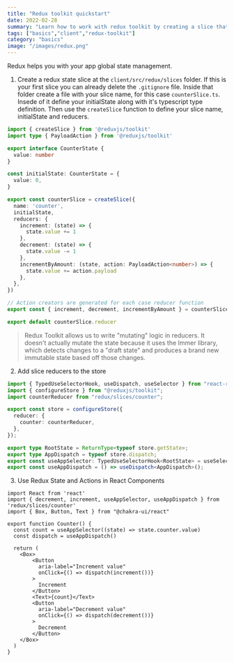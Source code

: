 ```yaml
---
title: "Redux toolkit quickstart"
date: 2022-02-28
summary: "Learn how to work with redux toolkit by creating a slice that makes use of both, syncronous and asyncronous actions"
tags: ["basics","client","redux-toolkit"]
category: "basics"
image: "/images/redux.png"
---
```


Redux helps you with your app global state management.

1. Create a redux state slice at the `client/src/redux/slices` folder. If this is your first slice you can already delete the `.gitignore` file. Inside that folder create a file with your slice name, for this case `counterSlice.ts`. Insede of it define your initialState along with it's typescript type definition. Then use the `createSlice` function to define your slice name, initialState and reducers.

```ts:redux/slices/counter.ts 
import { createSlice } from '@reduxjs/toolkit'
import type { PayloadAction } from '@reduxjs/toolkit'

export interface CounterState {
  value: number
}

const initialState: CounterState = {
  value: 0,
}

export const counterSlice = createSlice({
  name: 'counter',
  initialState,
  reducers: {
    increment: (state) => {
      state.value += 1
    },
    decrement: (state) => {
      state.value -= 1
    },
    incrementByAmount: (state, action: PayloadAction<number>) => {
      state.value += action.payload
    },
  },
})

// Action creators are generated for each case reducer function
export const { increment, decrement, incrementByAmount } = counterSlice.actions

export default counterSlice.reducer
```

> Redux Toolkit allows us to write "mutating" logic in reducers. It doesn't actually mutate the state because it uses the Immer library, which detects changes to a "draft state" and produces a brand new immutable state based off those changes.

2. Add slice reducers to the store

```ts:redux/store.ts {3,7}
import { TypedUseSelectorHook, useDispatch, useSelector } from "react-redux";
import { configureStore } from "@reduxjs/toolkit";
import counterReducer from "redux/slices/counter";

export const store = configureStore({
  reducer: {
    counter: counterReducer,
  },
});

export type RootState = ReturnType<typeof store.getState>;
export type AppDispatch = typeof store.dispatch;
export const useAppSelector: TypedUseSelectorHook<RootState> = useSelector;
export const useAppDispatch = () => useDispatch<AppDispatch>();
```

3. Use Redux State and Actions in React Components

```tsx {2,6,7,13,17,20}
import React from 'react'
import { decrement, increment, useAppSelector, useAppDispatch } from 'redux/slices/counter'
import { Box, Button, Text } from "@chakra-ui/react"

export function Counter() {
  const count = useAppSelector((state) => state.counter.value)
  const dispatch = useAppDispatch()

  return (
    <Box>
        <Button
          aria-label="Increment value"
          onClick={() => dispatch(increment())}
        >
          Increment
        </Button>
        <Text>{count}</Text>
        <Button
          aria-label="Decrement value"
          onClick={() => dispatch(decrement())}
        >
          Decrement
        </Button>
    </Box>
  )
}
```

